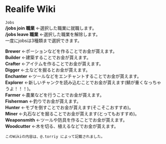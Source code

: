 # Realife Wiki

`Jobs`<br/>
**/jobs join 職業** ←選択した職業に就職します。<br/>
**/jobs leave 職業** ←選択した職業を解除します。<br/>
一度にjobsは3種類まで選択できます。<br/>

**Brewer** ←ポーションなどを作ることでお金が貰えます。<br/>
**Builder** ←建築することでお金が貰えます。<br/>
**Crafter** ←アイテムを作ることでお金が貰えます。<br/>
**Digger** ←土などを掘るとお金が貰えます。<br/>
**Enchanter** ←ツールなどをエンチャントすることでお金が貰えます。<br/>
**Explorer** ←新しいチャンクを読み込むことでお金が貰えます(鯖が重くなっちゃうよ！！！)。<br/>
**Farmer** ←農業などを行うことでお金が貰えます。<br/>
**Fisherman** ←釣りでお金が貰えます。<br/>
**Hunter** ←モブを倒すことでお金が貰えます(そこそこおすすめ)。<br/>
**Miner** ←丸石などを掘ることでお金が貰えます(とってもおすすめ)。<br/>
**Weaponsmith** ←ツールや防具を作ることでお金が貰えます。<br/>
**Woodcutter** ←木を切る、植えるなどでお金が貰えます。<br/>

`このWikiの内容は、@.torriy によって記載されました。`